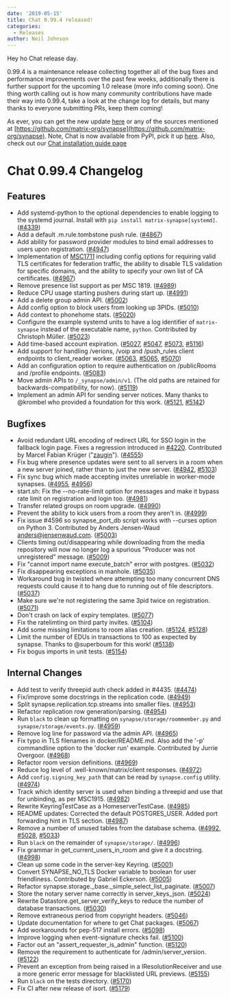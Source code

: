 ```yaml
---
date: '2019-05-15'
title: Chat 0.99.4 released!
categories:
  - Releases
author: Neil Johnson
---
```


Hey ho Chat release day.

0.99.4 is a maintenance release collecting together all of the bug fixes and performance improvements over the past few weeks, additionally there is further support for the upcoming 1.0 release (more info coming soon). One thing worth calling out is how many community contributions have made their way into 0.99.4, take a look at the change log for details, but many thanks to everyone submitting PRs, keep them coming!

As ever, you can get the new update [here](https://github.com/matrix-org/synapse/releases/tag/v0.99.4) or any of the sources mentioned at [https://github.com/matrix-org/synapse](https://github.com/matrix-org/synapse). Note, Chat is now available from PyPI, pick it up [here](https://pypi.org/project/matrix-synapse/). Also, check out our [Chat installation guide page](https://matrix.org/docs/guides/installing-synapse)


Chat 0.99.4 Changelog
========================

Features
--------

- Add systemd-python to the optional dependencies to enable logging to the systemd journal. Install with `pip install matrix-synapse[systemd]`. ([\#4339](https://github.com/matrix-org/synapse/issues/4339))
- Add a default .m.rule.tombstone push rule. ([\#4867](https://github.com/matrix-org/synapse/issues/4867))
- Add ability for password provider modules to bind email addresses to users upon registration. ([\#4947](https://github.com/matrix-org/synapse/issues/4947))
- Implementation of [MSC1711](https://github.com/matrix-org/matrix-doc/pull/1711) including config options for requiring valid TLS certificates for federation traffic, the ability to disable TLS validation for specific domains, and the ability to specify your own list of CA certificates. ([\#4967](https://github.com/matrix-org/synapse/issues/4967))
- Remove presence list support as per MSC 1819. ([\#4989](https://github.com/matrix-org/synapse/issues/4989))
- Reduce CPU usage starting pushers during start up. ([\#4991](https://github.com/matrix-org/synapse/issues/4991))
- Add a delete group admin API. ([\#5002](https://github.com/matrix-org/synapse/issues/5002))
- Add config option to block users from looking up 3PIDs. ([\#5010](https://github.com/matrix-org/synapse/issues/5010))
- Add context to phonehome stats. ([\#5020](https://github.com/matrix-org/synapse/issues/5020))
- Configure the example systemd units to have a log identifier of `matrix-synapse`
  instead of the executable name, `python`.
  Contributed by Christoph Müller. ([\#5023](https://github.com/matrix-org/synapse/issues/5023))
- Add time-based account expiration. ([\#5027](https://github.com/matrix-org/synapse/issues/5027), [\#5047](https://github.com/matrix-org/synapse/issues/5047), [\#5073](https://github.com/matrix-org/synapse/issues/5073), [\#5116](https://github.com/matrix-org/synapse/issues/5116))
- Add support for handling /verions, /voip and /push_rules client endpoints to client_reader worker. ([\#5063](https://github.com/matrix-org/synapse/issues/5063), [\#5065](https://github.com/matrix-org/synapse/issues/5065), [\#5070](https://github.com/matrix-org/synapse/issues/5070))
- Add an configuration option to require authentication on /publicRooms and /profile endpoints. ([\#5083](https://github.com/matrix-org/synapse/issues/5083))
- Move admin APIs to `/_synapse/admin/v1`. (The old paths are retained for backwards-compatibility, for now). ([\#5119](https://github.com/matrix-org/synapse/issues/5119))
- Implement an admin API for sending server notices. Many thanks to @krombel who provided a foundation for this work. ([\#5121](https://github.com/matrix-org/synapse/issues/5121), [\#5142](https://github.com/matrix-org/synapse/issues/5142))


Bugfixes
--------

- Avoid redundant URL encoding of redirect URL for SSO login in the fallback login page. Fixes a regression introduced in [#4220](https://github.com/matrix-org/synapse/pull/4220). Contributed by Marcel Fabian Krüger ("[zaugin](https://github.com/zauguin)"). ([\#4555](https://github.com/matrix-org/synapse/issues/4555))
- Fix bug where presence updates were sent to all servers in a room when a new server joined, rather than to just the new server. ([\#4942](https://github.com/matrix-org/synapse/issues/4942), [\#5103](https://github.com/matrix-org/synapse/issues/5103))
- Fix sync bug which made accepting invites unreliable in worker-mode synapses. ([\#4955](https://github.com/matrix-org/synapse/issues/4955), [\#4956](https://github.com/matrix-org/synapse/issues/4956))
- start.sh: Fix the --no-rate-limit option for messages and make it bypass rate limit on registration and login too. ([\#4981](https://github.com/matrix-org/synapse/issues/4981))
- Transfer related groups on room upgrade. ([\#4990](https://github.com/matrix-org/synapse/issues/4990))
- Prevent the ability to kick users from a room they aren't in. ([\#4999](https://github.com/matrix-org/synapse/issues/4999))
- Fix issue #4596 so synapse_port_db script works with --curses option on Python 3. Contributed by Anders Jensen-Waud <anders@jensenwaud.com>. ([\#5003](https://github.com/matrix-org/synapse/issues/5003))
- Clients timing out/disappearing while downloading from the media repository will now no longer log a spurious "Producer was not unregistered" message. ([\#5009](https://github.com/matrix-org/synapse/issues/5009))
- Fix "cannot import name execute_batch" error with postgres. ([\#5032](https://github.com/matrix-org/synapse/issues/5032))
- Fix disappearing exceptions in manhole. ([\#5035](https://github.com/matrix-org/synapse/issues/5035))
- Workaround bug in twisted where attempting too many concurrent DNS requests could cause it to hang due to running out of file descriptors. ([\#5037](https://github.com/matrix-org/synapse/issues/5037))
- Make sure we're not registering the same 3pid twice on registration. ([\#5071](https://github.com/matrix-org/synapse/issues/5071))
- Don't crash on lack of expiry templates. ([\#5077](https://github.com/matrix-org/synapse/issues/5077))
- Fix the ratelimting on third party invites. ([\#5104](https://github.com/matrix-org/synapse/issues/5104))
- Add some missing limitations to room alias creation. ([\#5124](https://github.com/matrix-org/synapse/issues/5124), [\#5128](https://github.com/matrix-org/synapse/issues/5128))
- Limit the number of EDUs in transactions to 100 as expected by synapse. Thanks to @superboum for this work! ([\#5138](https://github.com/matrix-org/synapse/issues/5138))
- Fix bogus imports in unit tests. ([\#5154](https://github.com/matrix-org/synapse/issues/5154))


Internal Changes
----------------

- Add test to verify threepid auth check added in #4435. ([\#4474](https://github.com/matrix-org/synapse/issues/4474))
- Fix/improve some docstrings in the replication code. ([\#4949](https://github.com/matrix-org/synapse/issues/4949))
- Split synapse.replication.tcp.streams into smaller files. ([\#4953](https://github.com/matrix-org/synapse/issues/4953))
- Refactor replication row generation/parsing. ([\#4954](https://github.com/matrix-org/synapse/issues/4954))
- Run `black` to clean up formatting on `synapse/storage/roommember.py` and `synapse/storage/events.py`. ([\#4959](https://github.com/matrix-org/synapse/issues/4959))
- Remove log line for password via the admin API. ([\#4965](https://github.com/matrix-org/synapse/issues/4965))
- Fix typo in TLS filenames in docker/README.md. Also add the '-p' commandline option to the 'docker run' example. Contributed by Jurrie Overgoor. ([\#4968](https://github.com/matrix-org/synapse/issues/4968))
- Refactor room version definitions. ([\#4969](https://github.com/matrix-org/synapse/issues/4969))
- Reduce log level of .well-known/matrix/client responses. ([\#4972](https://github.com/matrix-org/synapse/issues/4972))
- Add `config.signing_key_path` that can be read by `synapse.config` utility. ([\#4974](https://github.com/matrix-org/synapse/issues/4974))
- Track which identity server is used when binding a threepid and use that for unbinding, as per MSC1915. ([\#4982](https://github.com/matrix-org/synapse/issues/4982))
- Rewrite KeyringTestCase as a HomeserverTestCase. ([\#4985](https://github.com/matrix-org/synapse/issues/4985))
- README updates: Corrected the default POSTGRES_USER. Added port forwarding hint in TLS section. ([\#4987](https://github.com/matrix-org/synapse/issues/4987))
- Remove a number of unused tables from the database schema. ([\#4992](https://github.com/matrix-org/synapse/issues/4992), [\#5028](https://github.com/matrix-org/synapse/issues/5028), [\#5033](https://github.com/matrix-org/synapse/issues/5033))
- Run `black` on the remainder of `synapse/storage/`. ([\#4996](https://github.com/matrix-org/synapse/issues/4996))
- Fix grammar in get_current_users_in_room and give it a docstring. ([\#4998](https://github.com/matrix-org/synapse/issues/4998))
- Clean up some code in the server-key Keyring. ([\#5001](https://github.com/matrix-org/synapse/issues/5001))
- Convert SYNAPSE_NO_TLS Docker variable to boolean for user friendliness. Contributed by Gabriel Eckerson. ([\#5005](https://github.com/matrix-org/synapse/issues/5005))
- Refactor synapse.storage._base._simple_select_list_paginate. ([\#5007](https://github.com/matrix-org/synapse/issues/5007))
- Store the notary server name correctly in server_keys_json. ([\#5024](https://github.com/matrix-org/synapse/issues/5024))
- Rewrite Datastore.get_server_verify_keys to reduce the number of database transactions. ([\#5030](https://github.com/matrix-org/synapse/issues/5030))
- Remove extraneous period from copyright headers. ([\#5046](https://github.com/matrix-org/synapse/issues/5046))
- Update documentation for where to get Chat packages. ([\#5067](https://github.com/matrix-org/synapse/issues/5067))
- Add workarounds for pep-517 install errors. ([\#5098](https://github.com/matrix-org/synapse/issues/5098))
- Improve logging when event-signature checks fail. ([\#5100](https://github.com/matrix-org/synapse/issues/5100))
- Factor out an "assert_requester_is_admin" function. ([\#5120](https://github.com/matrix-org/synapse/issues/5120))
- Remove the requirement to authenticate for /admin/server_version. ([\#5122](https://github.com/matrix-org/synapse/issues/5122))
- Prevent an exception from being raised in a IResolutionReceiver and use a more generic error message for blacklisted URL previews. ([\#5155](https://github.com/matrix-org/synapse/issues/5155))
- Run `black` on the tests directory. ([\#5170](https://github.com/matrix-org/synapse/issues/5170))
- Fix CI after new release of isort. ([\#5179](https://github.com/matrix-org/synapse/issues/5179))

